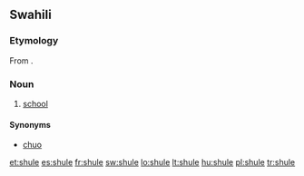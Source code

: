 ==Swahili==

===Etymology===
From {{etyl|de|sw}} {{term|lang=de|Schule}}.

===Noun===
{{sw-noun}}

# [[school]]

====Synonyms====
* [[chuo]]

[[et:shule]]
[[es:shule]]
[[fr:shule]]
[[sw:shule]]
[[lo:shule]]
[[lt:shule]]
[[hu:shule]]
[[pl:shule]]
[[tr:shule]]